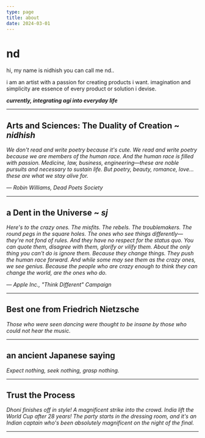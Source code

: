 ```yaml
---
type: page
title: about
date: 2024-03-01
---
```



# nd

hi, my name is nidhish you can call me nd..

i am an artist with a passion for creating products i want. 
imagination and simplicity are essence of every product or solution i devise.

***currently, integrating agi into everyday life***


---

## Arts and Sciences: The Duality of Creation ~ *nidhish*

*We don't read and write poetry because it's cute. We read and write poetry because we are members of the human race. And the human race is filled with passion. Medicine, law, business, engineering—these are noble pursuits and necessary to sustain life. But poetry, beauty, romance, love... these are what we stay alive for.*

— *Robin Williams, Dead Poets Society*

---

## a Dent in the Universe ~ *sj*

*Here's to the crazy ones. The misfits. The rebels. The troublemakers. The round pegs in the square holes. The ones who see things differently—they're not fond of rules. And they have no respect for the status quo. You can quote them, disagree with them, glorify or vilify them. About the only thing you can't do is ignore them. Because they change things. They push the human race forward. And while some may see them as the crazy ones, we see genius. Because the people who are crazy enough to think they can change the world, are the ones who do.*

— *Apple Inc., "Think Different" Campaign*

---

## Best one from Friedrich Nietzsche

*Those who were seen dancing were thought to be insane by those who could not hear the music.*

---

## an ancient Japanese saying

*Expect nothing, seek nothing, grasp nothing.*

---

## Trust the Process

*Dhoni finishes off in style! A magnificent strike into the crowd. India lift the World Cup after 28 years! The party starts in the dressing room, and it's an Indian captain who's been absolutely magnificent on the night of the final.*

---


